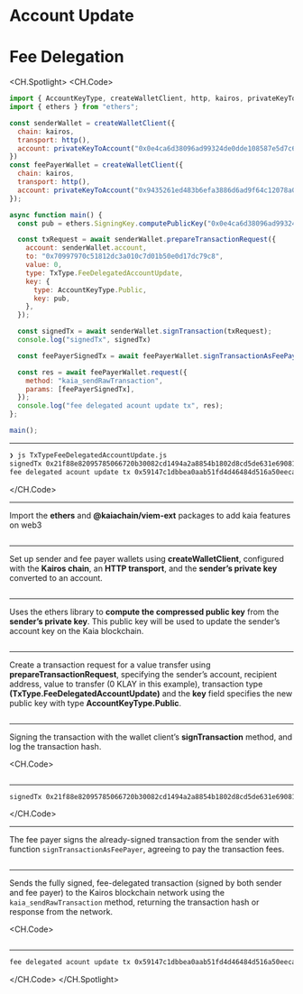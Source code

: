 # Account Update

# Fee Delegation

<CH.Spotlight>
<CH.Code>

```js TxTypeFeeDelegatedAccountUpdate.js
import { AccountKeyType, createWalletClient, http, kairos, privateKeyToAccount, TxType } from "@kaiachain/viem-ext";
import { ethers } from "ethers";

const senderWallet = createWalletClient({
  chain: kairos,
  transport: http(),
  account: privateKeyToAccount("0x0e4ca6d38096ad99324de0dde108587e5d7c600165ae4cd6c2462c597458c2b8")
})
const feePayerWallet = createWalletClient({
  chain: kairos,
  transport: http(),
  account: privateKeyToAccount("0x9435261ed483b6efa3886d6ad9f64c12078a0e28d8d80715c773e16fc000cff4")
});

async function main() {
  const pub = ethers.SigningKey.computePublicKey("0x0e4ca6d38096ad99324de0dde108587e5d7c600165ae4cd6c2462c597458c2b8", true);

  const txRequest = await senderWallet.prepareTransactionRequest({
    account: senderWallet.account,
    to: "0x70997970c51812dc3a010c7d01b50e0d17dc79c8",
    value: 0,
    type: TxType.FeeDelegatedAccountUpdate,
    key: {
      type: AccountKeyType.Public,
      key: pub,
    },
  });

  const signedTx = await senderWallet.signTransaction(txRequest);
  console.log("signedTx", signedTx)

  const feePayerSignedTx = await feePayerWallet.signTransactionAsFeePayer(signedTx);

  const res = await feePayerWallet.request({
    method: "kaia_sendRawTransaction",
    params: [feePayerSignedTx],
  });
  console.log("fee delegated acount update tx", res);
};

main();

```

---

```zsh output
❯ js TxTypeFeeDelegatedAccountUpdate.js
signedTx 0x21f88e82095785066720b30082cd1494a2a8854b1802d8cd5de631e690817c253d6a9153a302a103dc9dccbd788c00fa98f7f4082f2f714e799bc0c29d63f04d48b54fe6250453cdf847f8458207f5a0d3251e52a53fae1891b0fdc8e0b5ecf2a7f2841d9f8fa8cf68d8bc037dd1e44fa06ab24023150e38fb03e431efbd5328a3f2f69ce7f2f98eb13c0846fb8ff8b0f1   
fee delegated acount update tx 0x59147c1dbbea0aab51fd4d46484d516a50eeca9266dd417281e18f3b686c0fd9

```

</CH.Code>

---

Import the **ethers** and **@kaiachain/viem-ext** packages to add kaia features on web3

```js TxTypeFeeDelegatedAccountUpdate.js focus=1:2

```

---

Set up sender and fee payer wallets using **createWalletClient**, configured with the **Kairos chain**, an **HTTP transport**, and the **sender’s private key** converted to an account.

```js TxTypeFeeDelegatedAccountUpdate.js focus=4:13

```

---

Uses the ethers library to **compute the compressed public key** from the **sender’s private key**. This public key will be used to update the sender’s account key on the Kaia blockchain.

```js TxTypeFeeDelegatedAccountUpdate.js focus=16

```

---

Create a transaction request for a value transfer using **prepareTransactionRequest**, specifying the sender’s account, recipient address, value to transfer (0 KLAY in this example), transaction type **(TxType.FeeDelegatedAccountUpdate)** and the **key** field specifies the new public key with type **AccountKeyType.Public**.

```js TxTypeFeeDelegatedAccountUpdate.js focus=18:27

```

---

Signing the transaction with the wallet client’s **signTransaction** method, and log the transaction hash.

<CH.Code>
```js TxTypeFeeDelegatedAccountUpdate.js focus=29:30

````

---

```zsh output
signedTx 0x21f88e82095785066720b30082cd1494a2a8854b1802d8cd5de631e690817c253d6a9153a302a103dc9dccbd788c00fa98f7f4082f2f714e799bc0c29d63f04d48b54fe6250453cdf847f8458207f5a0d3251e52a53fae1891b0fdc8e0b5ecf2a7f2841d9f8fa8cf68d8bc037dd1e44fa06ab24023150e38fb03e431efbd5328a3f2f69ce7f2f98eb13c0846fb8ff8b0f1
````

</CH.Code>

---

The fee payer signs the already-signed transaction from the sender with function `signTransactionAsFeePayer`, agreeing to pay the transaction fees.

```js TxTypeFeeDelegatedAccountUpdate.js focus=32

````

---

Sends the fully signed, fee-delegated transaction (signed by both sender and fee payer) to the Kairos blockchain network using the `kaia_sendRawTransaction` method, returning the transaction hash or response from the network.

<CH.Code>
```js TxTypeFeeDelegatedAccountUpdate.js focus=34:38

````

---

```zsh output
fee delegated acount update tx 0x59147c1dbbea0aab51fd4d46484d516a50eeca9266dd417281e18f3b686c0fd9

````

</CH.Code>
</CH.Spotlight>
